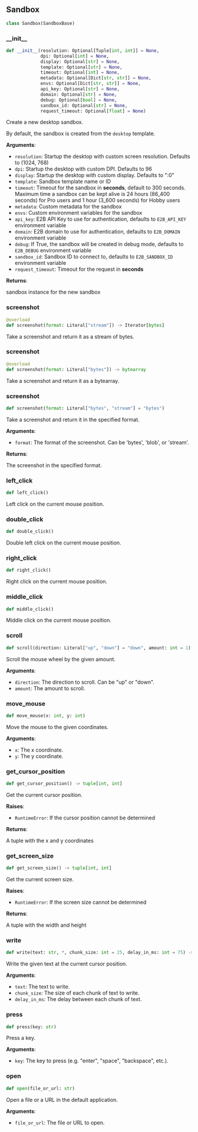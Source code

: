 




## Sandbox

```python
class Sandbox(SandboxBase)
```


### \_\_init\_\_

```python
def __init__(resolution: Optional[Tuple[int, int]] = None,
             dpi: Optional[int] = None,
             display: Optional[str] = None,
             template: Optional[str] = None,
             timeout: Optional[int] = None,
             metadata: Optional[Dict[str, str]] = None,
             envs: Optional[Dict[str, str]] = None,
             api_key: Optional[str] = None,
             domain: Optional[str] = None,
             debug: Optional[bool] = None,
             sandbox_id: Optional[str] = None,
             request_timeout: Optional[float] = None)
```

Create a new desktop sandbox.

By default, the sandbox is created from the `desktop` template.

**Arguments**:

- `resolution`: Startup the desktop with custom screen resolution. Defaults to (1024, 768)
- `dpi`: Startup the desktop with custom DPI. Defaults to 96
- `display`: Startup the desktop with custom display. Defaults to ":0"
- `template`: Sandbox template name or ID
- `timeout`: Timeout for the sandbox in **seconds**, default to 300 seconds. Maximum time a sandbox can be kept alive is 24 hours (86_400 seconds) for Pro users and 1 hour (3_600 seconds) for Hobby users
- `metadata`: Custom metadata for the sandbox
- `envs`: Custom environment variables for the sandbox
- `api_key`: E2B API Key to use for authentication, defaults to `E2B_API_KEY` environment variable
- `domain`: E2B domain to use for authentication, defaults to `E2B_DOMAIN` environment variable
- `debug`: If True, the sandbox will be created in debug mode, defaults to `E2B_DEBUG` environment variable
- `sandbox_id`: Sandbox ID to connect to, defaults to `E2B_SANDBOX_ID` environment variable
- `request_timeout`: Timeout for the request in **seconds**

**Returns**:

sandbox instance for the new sandbox


### screenshot

```python
@overload
def screenshot(format: Literal["stream"]) -> Iterator[bytes]
```

Take a screenshot and return it as a stream of bytes.


### screenshot

```python
@overload
def screenshot(format: Literal["bytes"]) -> bytearray
```

Take a screenshot and return it as a bytearray.


### screenshot

```python
def screenshot(format: Literal["bytes", "stream"] = "bytes")
```

Take a screenshot and return it in the specified format.

**Arguments**:

- `format`: The format of the screenshot. Can be 'bytes', 'blob', or 'stream'.

**Returns**:

The screenshot in the specified format.


### left\_click

```python
def left_click()
```

Left click on the current mouse position.


### double\_click

```python
def double_click()
```

Double left click on the current mouse position.


### right\_click

```python
def right_click()
```

Right click on the current mouse position.


### middle\_click

```python
def middle_click()
```

Middle click on the current mouse position.


### scroll

```python
def scroll(direction: Literal["up", "down"] = "down", amount: int = 1)
```

Scroll the mouse wheel by the given amount.

**Arguments**:

- `direction`: The direction to scroll. Can be "up" or "down".
- `amount`: The amount to scroll.


### move\_mouse

```python
def move_mouse(x: int, y: int)
```

Move the mouse to the given coordinates.

**Arguments**:

- `x`: The x coordinate.
- `y`: The y coordinate.


### get\_cursor\_position

```python
def get_cursor_position() -> tuple[int, int]
```

Get the current cursor position.

**Raises**:

- `RuntimeError`: If the cursor position cannot be determined

**Returns**:

A tuple with the x and y coordinates


### get\_screen\_size

```python
def get_screen_size() -> tuple[int, int]
```

Get the current screen size.

**Raises**:

- `RuntimeError`: If the screen size cannot be determined

**Returns**:

A tuple with the width and height


### write

```python
def write(text: str, *, chunk_size: int = 25, delay_in_ms: int = 75) -> None
```

Write the given text at the current cursor position.

**Arguments**:

- `text`: The text to write.
- `chunk_size`: The size of each chunk of text to write.
- `delay_in_ms`: The delay between each chunk of text.


### press

```python
def press(key: str)
```

Press a key.

**Arguments**:

- `key`: The key to press (e.g. "enter", "space", "backspace", etc.).


### open

```python
def open(file_or_url: str)
```

Open a file or a URL in the default application.

**Arguments**:

- `file_or_url`: The file or URL to open.

